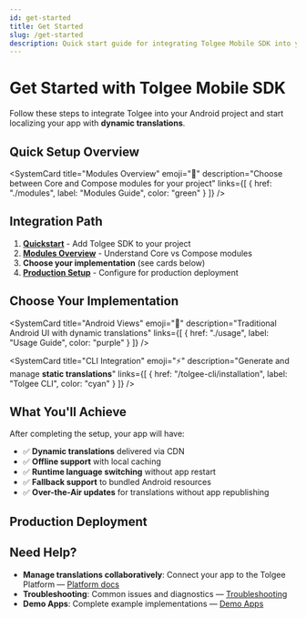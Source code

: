 ```yaml
---
id: get-started
title: Get Started
slug: /get-started
description: Quick start guide for integrating Tolgee Mobile SDK into your project
---
```



# Get Started with Tolgee Mobile SDK

Follow these steps to integrate Tolgee into your Android project and start localizing your app with **dynamic translations**.

## Quick Setup Overview

<div className="grid grid-cols-1 md:grid-cols-2 gap-4 my-6">
  <SystemCard
    title="Quickstart"
    emoji="📦"
    description="Set up dependencies and network security configuration"
    links={[
      { href: "./quickstart", label: "Quickstart Guide", color: "blue" }
    ]}
  />
  
  <SystemCard
    title="Modules Overview"
    emoji="🔧"
    description="Choose between Core and Compose modules for your project"
    links={[
      { href: "./modules", label: "Modules Guide", color: "green" }
    ]}
  />
</div>

## Integration Path

1. **[Quickstart](./quickstart)** - Add Tolgee SDK to your project
2. **[Modules Overview](./modules)** - Understand Core vs Compose modules
3. **Choose your implementation** (see cards below)
4. **[Production Setup](./production)** - Configure for production deployment

## Choose Your Implementation

<div className="grid grid-cols-1 md:grid-cols-2 lg:grid-cols-3 gap-4 my-6">
  <SystemCard
    title="Jetpack Compose"
    emoji="🚀"
    description="Modern declarative UI with reactive translations"
    links={[
      { href: "/android-sdk/jetpack", label: "Overview", color: "blue" },
      { href: "/android-sdk/jetpack/installation", label: "Installation", color: "green" },
      { href: "/android-sdk/jetpack/usage", label: "Usage", color: "orange" }
    ]}
  />
  
  <SystemCard
    title="Android Views"
    emoji="📱"
    description="Traditional Android UI with dynamic translations"
    links={[
      { href: "./usage", label: "Usage Guide", color: "purple" }
    ]}
  />
  
  <SystemCard
    title="CLI Integration"
    emoji="⚡"
    description="Generate and manage <strong>static translations</strong>"
    links={[
      { href: "/tolgee-cli/installation", label: "Tolgee CLI", color: "cyan" }
    ]}
  />
</div>

## What You'll Achieve

After completing the setup, your app will have:

- ✅ **Dynamic translations** delivered via CDN
- ✅ **Offline support** with local caching
- ✅ **Runtime language switching** without app restart
- ✅ **Fallback support** to bundled Android resources
- ✅ **Over-the-Air updates** for translations without app republishing

## Production Deployment

<div className="grid grid-cols-1 gap-4 my-6">
  <SystemCard
    title="Production Guide"
    emoji="🚀"
    description="Over‑the‑Air (OTA) updates, caching, formatting, and testing for production apps"
    links={[
      { href: "./production", label: "Production Setup", color: "blue" }
    ]}
  />
</div>

## Need Help?

- **Manage translations collaboratively**: Connect your app to the Tolgee Platform — [Platform docs](../platform/)
- **Troubleshooting**: Common issues and diagnostics — [Troubleshooting](./troubleshooting)
- **Demo Apps**: Complete example implementations — [Demo Apps](/android-sdk#demo-apps)
